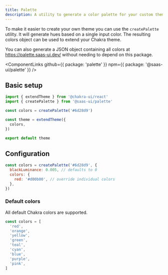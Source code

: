 ```yaml
---
title: Palette
description: A utility to generate a color palette for your custom theme.
---
```


To make it easier to create your own theme you can use the `createPalette` utility.
It will generate hues based on a single input color. The resulting colors object
can be used to extend your Chakra theme.

You can also generate a JSON object containing all colors at https://palette.saas-ui.dev/
without needing to depend on this package.

<ComponentLinks
  github={{ package: 'palette' }}
  npm={{ package: '@saas-ui/palette' }}
/>

## Basic setup

```ts live=false
import { extendTheme } from '@chakra-ui/react'
import { createPalette } from '@saas-ui/palette'

const colors = createPalette('#6d28d9')

const theme = extendTheme({
  colors,
})

export default theme
```

## Configuration

```jsx live=false
const colors = createPalette('#6d28d9', {
  blackLuminance: 0.005, // defaults to 0
  colors: {
    red: '#d00b00', // override individual colors
  },
})
```

### Default colors

All default Chakra colors are supported.

```js
const colors = [
  'red',
  'orange',
  'yellow',
  'green',
  'teal',
  'cyan',
  'blue',
  'purple',
  'pink',
]
```
